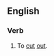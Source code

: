 ==English==

===Verb===
{{en-verb|exscinds|exscinding|exscinded}}

# {{medicine|surgery}} To [[cut]] [[out]].